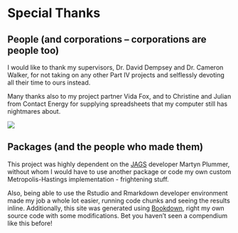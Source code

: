# Special Thanks {-}

## People (and corporations -- corporations are people too)

I would like to thank my supervisors, Dr. David Dempsey and Dr. Cameron Walker, for not taking on any other Part IV projects and selflessly devoting all their time to ours instead.

Many thanks also to my project partner Vida Fox, and to Christine and Julian from Contact Energy for supplying spreadsheets that my computer still has nightmares about.

![](../media/contact-logo.png)

## Packages (and the people who made them)

This project was highly dependent on the [JAGS](https://cran.r-project.org/web/packages/rjags/index.html) developer Martyn Plummer, without whom I would have to use another package or code my own custom Metropolis-Hastings implementation - frightening stuff.

Also, being able to use the Rstudio and Rmarkdown developer environment made my job a whole lot easier, running code chunks and seeing the results inline. Additionally, this site was generated using [Bookdown](https://bookdown.org), right my own source code with some modifications. Bet you haven't seen a compendium like this before!
